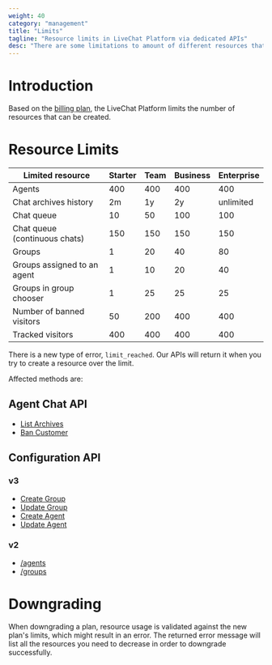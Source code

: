 ```yaml
---
weight: 40
category: "management"
title: "Limits"
tagline: "Resource limits in LiveChat Platform via dedicated APIs"
desc: "There are some limitations to amount of different resources that can be created, based on license plan."
---
```


# Introduction

Based on the <a href="https://www.livechat.com/pricing/" target="_blank">billing plan</a>, the LiveChat Platform limits the number of resources that can be created.

# Resource Limits

| Limited resource              | Starter | Team | Business | Enterprise |
|-------------------------------|---------|------|----------|------------|
| Agents                        | 400     | 400  | 400      | 400        |
| Chat archives history         | 2m      | 1y   | 2y       | unlimited  |
| Chat queue                    | 10      | 50   | 100      | 100        |
| Chat queue (continuous chats) | 150     | 150  | 150      | 150        |
| Groups                        | 1       | 20   | 40       | 80         |
| Groups assigned to an agent   | 1       | 10   | 20       | 40         |
| Groups in group chooser       | 1       | 25   | 25       | 25         |
| Number of banned visitors     | 50      | 200  | 400      | 400        |
| Tracked visitors              | 400     | 400  | 400      | 400        |

There is a new type of error, `limit_reached`. Our APIs will return it when you try to create a resource over the limit.

Affected methods are:

## Agent Chat API

- [List Archives](../../messaging/agent-chat-api/#list-archives)
- [Ban Customer](../../messaging/agent-chat-api/#ban-customer)

## Configuration API

### v3

- [Create Group](../configuration-api/#create-group)
- [Update Group](../configuration-api/#update-group)
- [Create Agent](../configuration-api/#create-agent)
- [Update Agent](../configuration-api/#update-agent)

### v2

- [/agents](../configuration-api/v2.0/#agents)
- [/groups](../configuration-api/v2.0/#groups)

# Downgrading

When downgrading a plan, resource usage is validated against the new plan's limits, which might result in an error. The returned error message will list all the resources you need to decrease in order to downgrade successfully.
